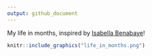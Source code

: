 ```yaml
---
output: github_document
---
```


My life in months, inspired by [Isabella Benabaye](https://isabella-b.com/blog/my-life-in-months/)!

```r
knitr::include_graphics("life_in_months.png")
```
